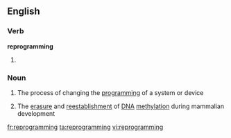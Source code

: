 ==English==

===Verb===
'''reprogramming'''

# {{present participle of|reprogram}}

===Noun===
{{wikipedia}}
{{en-noun|-}}

#{{computing}} The process of changing the [[programming]] of a system or device
#{{biochemistry}} The [[erasure]] and [[reestablishment]] of [[DNA]] [[methylation]] during mammalian development

[[fr:reprogramming]]
[[ta:reprogramming]]
[[vi:reprogramming]]